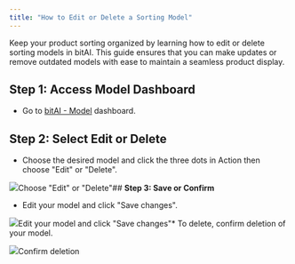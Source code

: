```yaml
---
title: "How to Edit or Delete a Sorting Model"
---
```


Keep your product sorting organized by learning how to edit or delete sorting models in bitAI. This guide ensures that you can make updates or remove outdated models with ease to maintain a seamless product display.

## **Step 1: Access Model Dashboard**

* Go to [bitAI - Model](https://app.bitbybit.studio/bitai/model) dashboard.

## **Step 2: Select Edit or Delete**

* Choose the desired model and click the three dots in Action then choose "Edit" or "Delete".  


![](https://cdn.prod.website-files.com/659655f5b20d395a5c69efcf/67120707061699e15b5ecb10_AD_4nXf8LvWvsU6DxmMngAcY6uLSD2bzTvSEGbmfOQ-F-8hIPYm-tBC0aZeI-jNl8D-D5Ff9lG5c845MRyWSI74VowtuJTG4n20b4kEDRVJGf3I9TVKJtgAgfXieZTloSATvdeR6m348R1Z8CKQN35VDGWNI54EW.png)Choose "Edit" or "Delete"## **Step 3: Save or Confirm**

* Edit your model and click "Save changes".  


![](https://cdn.prod.website-files.com/659655f5b20d395a5c69efcf/67120706fbc396e5f83e607b_AD_4nXfWup_16fwKiH280Wjc43IBXi9V5qTKYfCvuSOkusb9ikrHGF_jfymQPvXP3bPmbd8lWBTBJPgZcklaJuXf-xtsu1gNTCClZC3mfiyiOya3lTXI1I7ctNMWXHikr9t8obLdILb4QA1XvjQn9WCzgFpMreOI.png)Edit your model and click "Save changes"* To delete, confirm deletion of your model.  


![](https://cdn.prod.website-files.com/659655f5b20d395a5c69efcf/67120706e74866d2f30ffb24_AD_4nXdxzjrCKisd0AJy1e-i3OFEEMGRomRROeI4QiFQxTg4yUnhuqwKcD1vPcTeLLkXXzCh1RBo9QQoitcQeH2IFMSE0dpHq4uQtIjiV5DXGnuXeF0ieh4m_B5cPFNsElaIeyytjZBMqo6CkG_pbHCfk0vG0YpZ.png)Confirm deletion
